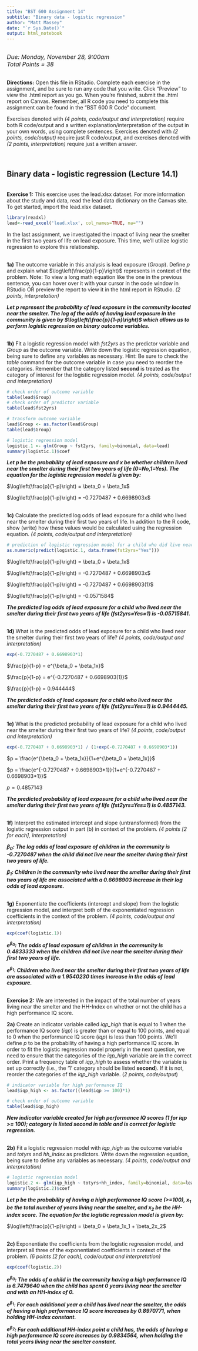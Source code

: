 ```yaml
---
title: "BST 600 Assignment 14"
subtitle: "Binary data - logistic regression"
author: "Matt Massey"
date: "`r Sys.Date()`"
output: html_notebook
---
```


<br>
<font size="3">
*Due: Monday, November 28, 9:00am*
<br>
*Total Points = 38*
</font>
<br><br>


**Directions:** Open this file in RStudio. Complete each exercise in the assignment, and be sure to run any code that you write. Click "Preview" to view the .html report as you go. When you're finished, submit the .html report on Canvas. Remember, all R code you need to complete this assignment can be found in the "BST 600 R Code" document.

Exercises denoted with *(4 points, code/output and interpretation)* require both R code/output and a written explanation/interpretation of the output in your own words, using complete sentences. Exercises denoted with *(2 points, code/output)* require just R code/output, and exercises denoted with *(2 points, interpretation)* require just a written answer.


<br>

## Binary data - logistic regression (Lecture 14.1)

<br>
**Exercise 1:** This exercise uses the lead.xlsx dataset. For more information about the study and data, read the lead data dictionary on the Canvas site. To get started, import the lead.xlsx dataset.
```r
library(readxl)
lead<-read_excel('lead.xlsx', col_names=TRUE, na="")
```

In the last assignment, we investigated the impact of living near the smelter in the first two years of life on lead exposure. This time, we'll utilize logistic regression to explore this relationship. 

<br>
**1a)** The outcome variable in this analysis is lead exposure (*Group*). Define $p$ and explain what $\log\left(\frac{p}{1-p}\right)$ represents in context of the problem. Note: To view a long math equation like the one in the previous sentence, you can hover over it with your cursor in the code window in RStudio OR preview the report to view it in the html report in RStudio. *(2 points, interpretation)*

***Let $p$ represent the probability of lead exposure in the community located near the smelter. The log of the odds of having lead exposure in the community is given by $\log\left(\frac{p}{1-p}\right)$ which allows us to perform logistic regression on binary outcome variables.***


<br>
**1b)** Fit a logistic regression model with *fst2yrs* as the predictor variable and *Group* as the outcome variable. Write down the logistic regression equation, being sure to define any variables as necessary. Hint: Be sure to check the *table* command for the outcome variable in case you need to reorder the categories. Remember that the category listed **second** is treated as the category of interest for the logistic regression model. *(4 points, code/output and interpretation)*

```r
# check order of outcome variable
table(lead$Group) 
# check order of predictor variable
table(lead$fst2yrs)
```

```r
# transform outcome variable
lead$Group <- as.factor(lead$Group)
table(lead$Group)
```

```r
# logistic regression model
logistic.1 <- glm(Group ~ fst2yrs, family=binomial, data=lead)
summary(logistic.1)$coef
```

***Let $p$ be the probability of lead exposure and $x$ be whether children lived near the smelter during their first two years of life (0=No,1=Yes). The equation for the logistic regression model is given by:***

$\log\left(\frac{p}{1-p}\right) = \beta_0 + \beta_1x$

$\log\left(\frac{p}{1-p}\right) = -0.7270487 + 0.6698903x$



<br>
**1c)** Calculate the predicted log odds of lead exposure for a child who lived near the smelter during their first two years of life. In addition to the R code, show (write) how these values would be calculated using the regression equation. *(4 points, code/output and interpretation)*

```r
# prediction of logistic regression model for a child who did live near teh smelter during their first two years of life
as.numeric(predict(logistic.1, data.frame(fst2yrs="Yes")))
```

$\log\left(\frac{p}{1-p}\right) = \beta_0 + \beta_1x$

$\log\left(\frac{p}{1-p}\right) = -0.7270487 + 0.6698903x$

$\log\left(\frac{p}{1-p}\right) = -0.7270487 + 0.6698903(1)$

$\log\left(\frac{p}{1-p}\right) = -0.0571584$

***The predicted log odds of lead exposure for a child who lived near the smelter during their first two years of life (fst2yrs=Yes=1) is -0.05715841.***

<br>
**1d)** What is the predicted odds of lead exposure for a child who lived near the smelter during their first two years of life? *(4 points, code/output and interpretation)*

```r
exp(-0.7270487 + 0.6698903*1)
```

$\frac{p}{1-p} = e^{\beta_0 + \beta_1x}$

$\frac{p}{1-p} = e^{-0.7270487 + 0.6698903(1)}$

$\frac{p}{1-p} = 0.944444$

***The predicted odds of lead exposure for a child who lived near the smelter during their first two years of life (fst2yrs=Yes=1) is 0.9444445.***



<br>
**1e)** What is the predicted probability of lead exposure for a child who lived near the smelter during their first two years of life? *(4 points, code/output and interpretation)*

```r
exp(-0.7270487 + 0.6698903*1) / (1+exp(-0.7270487 + 0.6698903*1))
```

$p = \frac{e^{\beta_0 + \beta_1x}}{1+e^{\beta_0 + \beta_1x}}$

$p = \frac{e^{-0.7270487 + 0.6698903*1}}{1+e^{-0.7270487 + 0.6698903*1}}$

$p = 0.4857143$

***The predicted probability of lead exposure for a child who lived near the smelter during their first two years of life (fst2yrs=Yes=1) is 0.4857143.***


<br>
**1f)** Interpret the estimated intercept and slope (untransformed) from the logistic regression output in part (b) in context of the problem. *(4 points [2 for each], interpretation)*

***$\beta_0$: The log odds of lead exposure of children in the community is -0.7270487 when the child did not live near the smelter during their first two years of life.***

***$\beta_1$: Children in the community who lived near the smelter during their first two years of life are associated with a 0.6698903 increase in their log odds of lead exposure.***



<br>
**1g)** Exponentiate the coefficients (intercept and slope) from the logistic regression model, and interpret both of the exponentiated regression coefficients in the context of the problem. *(4 points, code/output and interpretation)*

```r
exp(coef(logistic.1))
```

***$e^{\beta_0}$: The odds of lead exposure of children in the community is 0.4833333 when the children did not live near the smelter during their first two years of life.***

***$e^{\beta_1}$: Children who lived near the smelter during their first two years of life are associated with a 1.9540230 times increase in the odds of lead exposure.***


<br>
**Exercise 2:** We are interested in the impact of the total number of years living near the smelter and the HH-Index on whether or not the child has a high performance IQ score. 

**2a)** Create an indicator variable called *iqp_high* that is equal to 1 when the performance IQ score (*iqp*) is greater than or equal to 100 points, and equal to 0 when the performance IQ score (*iqp*) is less than 100 points. We'll define *p* to be the probability of having a high performance IQ score. In order to fit the logistic regression model properly in the next question, we need to ensure that the categories of the *iqp_high* variable are in the correct order. Print a frequency table of *iqp_high* to assess whether the variable is set up correctly (i.e., the '1' category should be listed **second**). If it is not, reorder the categories of the *iqp_high* variable. (*2 points, code/output*)

```r
# indicator variable for high performance IQ
lead$iqp_high <- as.factor((lead$iqp >= 100)*1)
```

```r
# check order of outcome variable
table(lead$iqp_high)
```

***New indicator variable created for high performance IQ scores (1 for iqp >= 100); category is listed second in table and is correct for logistic regression.***

<br>
**2b)** Fit a logistic regression model with *iqp_high* as the outcome variable and *totyrs* and *hh_index* as predictors. Write down the regression equation, being sure to define any variables as necessary. *(4 points, code/output and interpretation)*

```r
# logistic regression model
logistic.2 <- glm(iqp_high ~ totyrs+hh_index, family=binomial, data=lead)
summary(logistic.2)$coef
```

***Let $p$ be the probability of having a high performance IQ score (>=100), $x_1$ be the total number of years living near the smelter, and $x_2$ be the HH-index score. The equation for the logistic regression model is given by:***

$\log\left(\frac{p}{1-p}\right) = \beta_0 + \beta_1x_1 + \beta_2x_2$


<br>
**2c)** Exponentiate the coefficients from the logistic regression model, and interpret all three of the exponentiated coefficients in context of the problem. *(6 points [2 for each], code/output and interpretation)*

```r
exp(coef(logistic.2))
```

***$e^{\beta_0}$: The odds of a child in the community having a high performance IQ is 6.7479640 when the child has spent 0 years living near the smelter and with an HH-index of 0.***

***$e^{\beta_1}$: For each additional year a child has lived near the smelter, the odds of having a high performance IQ score increases by 0.8970771, when holding HH-index constant.***

***$e^{\beta_2}$: For each additional HH-index point a child has, the odds of having a high performance IQ score increases by 0.9834564, when holding the total years living near the smelter constant.***


<br>